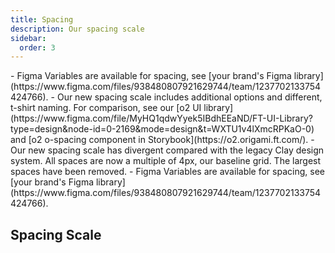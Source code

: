 ```yaml
---
title: Spacing
description: Our spacing scale
sidebar:
  order: 3
---
```



<BrandedContent brands="core, professional, internal">
	- Figma Variables are available for spacing, see [your brand's Figma
	library](https://www.figma.com/files/938480807921629744/team/1237702133754424766).
	- Our new spacing scale includes additional options and different, t-shirt
	naming. For comparison, see our [o2 UI
	library](https://www.figma.com/file/MyHQ1qdwYyek5IBdhEEaND/FT-UI-Library?type=design&node-id=0-2169&mode=design&t=WXTU1v4lXmcRPKaO-0)
	and [o2 o-spacing component in Storybook](https://o2.origami.ft.com/).
</BrandedContent>

<BrandedContent brands="sustainable-views">
	- Our new spacing scale has divergent compared with the legacy Clay design
	system. All spaces are now a multiple of 4px, our baseline grid. The largest
	spaces have been removed.
  - Figma Variables are available for spacing, see
	[your brand's Figma
	library](https://www.figma.com/files/938480807921629744/team/1237702133754424766).

</BrandedContent>

## Spacing Scale

<Spacing brand={props.brand} />

